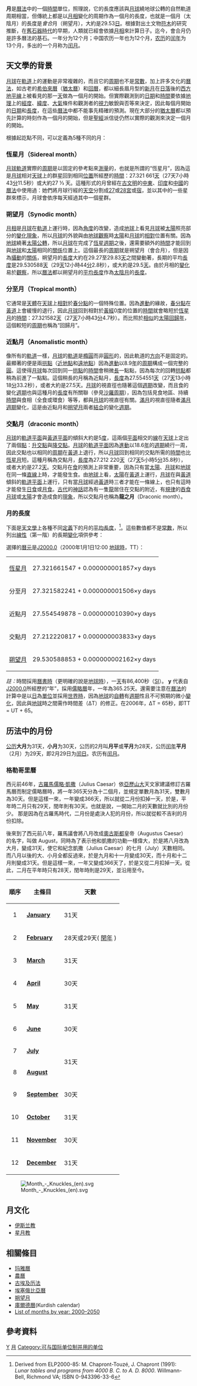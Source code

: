 {{Distinguish|月球}}
{{otheruses}}
{{redirect|大月|日本的城鎮地名|大月市|和|大月町}}
'''月'''是[[曆法|曆法]]中的一個[[時間|時間]]單位，照理說，它的長度應該與[[月球|月球]]繞地球公轉的自然軌道周期相當，但傳統上都是以[[月相|月相]]變化的周期作為一個月的長度，也就是一個月（太陰月）的長度是''會合''月（朔望月），大約是29.53[[日|日]]。根據對出土文物[[符木|符木]]的研究推斷，在[[舊石器時代|舊石器時代]]的早期，人類就已經會依據[[月相|月相]]來計算日子。迄今，會合月仍是許多曆法的基石。一年分为12个月；中国农历一年也为12个月，[[农历|农历]]的[[闰年|闰年]]为13个月，多出的一个月称为[[闰月|闰月]]。

== 天文學的背景 ==
[[月球|月球]]在[[地球軌道|軌道]]上的運動是非常複雜的，而且它的[[周期|周期]]也不是[[常數|常數]]，加上許多文化的[[曆法|曆法]]，如古老的[[希伯來曆|希伯來曆]]（[[猶太曆|猶太曆]]）和[[回曆|回曆]]，都以細長眉月型的[[新月|新月]]在[[日落|日落]]後的[[西方|西方]][[地平線|地平線]]上被看見的那一[[天|天]]做為一個月的開始。但實際觀測到的[[日期|日期]]和[[時間|時間]]要依據[[地理|地理]]上的[[經度|經度]]、[[緯度|緯度]]、[[大氣|大氣]]條件和觀測者的[[視力|視力]]敏銳與否等來決定，因此每個月開始的[[日期|日期]]和[[長度|長度]]，在這些[[曆法|曆法]]中都不能事先精確的預測。現在大部分的[[猶太曆|猶太曆]]都以預先計算的時刻作為一個月的開始，但是[[聖經|聖經]]派信徒仍然以實際的觀測來決定一個月的開始。

根據起訖點不同，可以定義為5種不同的月：

=== 恆星月（Sidereal month） ===
{{main|恆星月}}
[[月球軌道|月球軌道]]實際的[[周期|周期]]是以固定的參考點來[[測量|測量]]的，也就是所謂的“恆星月”，因為這是[[月球|月球]]相对[[天球|天球]]上的群[[恒星|星]]回到相同[[位置|位置]]所經歷的[[時間|時間]]：27.321 661[[天|天]]（27天7小時43[[分|分]]11.5秒）或大約27 ⅓ 天。這種形式的月曾經在[[古文明|古文明]]的[[中東|中東]]、[[印度|印度]]和[[中國|中國]]的[[曆法|曆法]]中使用過：她們將月球行經的[[天空|天空]]分割成[[二十七宿|27]]或[[二十八宿|28]][[宮|宮]]或[[宿|宿]]，並以其中的一些星群來標示，月球會依序每天經過其中一個星群。

=== 朔望月（Synodic month） ===
{{main|朔望月}}
[[月相|月相]]是[[月球|月球]]在[[月球軌道|軌道]]上運行時，因為[[角度|角度]]的改變，造成[[地球|地球]]上看見[[月球|月球]]被[[太陽|太陽]]照亮部分的[[變化|變化]][[現象|現象]]，所以[[月球|月球]]的外貌與由[[地球|地球]][[觀察|觀察]]時[[太陽|太陽]]和[[月球|月球]]的[[相對|相對]]位置有關。因為[[地球|地球]]繞著[[太陽|太陽]][[公轉|公轉]]，所以[[月球|月球]]在完成了[[恆星|恆星]][[週期|週期]]之後，還需要額外的[[時間|時間]]才能回到與[[地球|地球]]和[[太陽|太陽]]相同的[[關係|關係]]位置上。這個最長的[[周期|周期]]就是朔望月（會合月），但是因為[[攝動|攝動]]的[[關係|關係]]，朔望月的[[長度|長度]]大約在29.27至29.83[[天|天]]之間變動著，長期的平均[[長度|長度]]是29.530588[[天|天]]（29[[天|天]]12小時44[[分|分]]2.8秒），或大約是29.5[[天|天]]。由於月相的[[變化|變化]]易於[[觀察|觀察]]，所以[[曆法|曆法]]都以朔望月的[[平均|平均]][[長度|長度]]作為[[朔望月|太陰月]]的[[長度|長度]]。

=== 分至月（Tropical month） ===
它通常是[[天體|天體]]在[[天球|天球]]上[[相對|相對]]於[[春分點|春分點]]的一個特殊位置。因為[[進動|進動]]的緣故，[[春分點|春分點]]在[[黃道|黃道]]上會緩慢的退行，因此[[月球|月球]]回到相對於[[黃經|黃經]]0度的位置的[[時間|時間]]就會略短於[[恆星月|恆星月]]的[[時間|時間]]：27.321582[[天|天]]（27[[天|天]]7小時43[[分|分]]4.7秒）。而比照於[[相似|相似]]的[[太陽|太陽]][[回歸年|回歸年]]，這個較短的[[周期|周期]]也稱為“回歸月”。

=== 近點月（Anomalistic month） ===
像所有的[[橢圓軌道|軌道]]一樣，[[月球|月球]]的[[月球軌道|軌道]]是[[橢圓|橢圓]]而非[[圓形|圓形]]的，因此軌道的[[方向|方向]]不是固定的。最顯著的便是兩[[拱點|拱點]]（[[近地點|近地點]]和[[遠地點|遠地點]]）因為[[進動|進動]]以8.9[[年|年]]的[[周期|周期]]構成一個完整的[[圓|圓]]。這使得[[月球|月球]]每次回到同一[[拱點|拱點]]的[[時間|時間]]會稍微[[長|長]]一點點，因為每次的回轉[[拱點|拱點]]都稍為前進了一點點。這個稍長的月稱為近點月，[[長度|長度]]為27.554551[[天|天]]（27[[天|天]]13小時18[[分|分]]33.2秒），或者大約是27.5天。[[月球|月球]]的視直徑也隨著這個[[週期|週期]]改變，而且食的變化[[週期|週期]]也與這種月的[[長度|長度]]有所關聯（參見[[沙羅周期|沙羅周期]]），因為包括見食地區、持續[[時間|時間]]與食相（全食或環食）等等，都與[[月球|月球]]的視直徑有關。[[滿月|滿月]]的視直徑隨者[[滿月|滿月]][[週期|週期]]變化，這是由近點月和[[朔望月|朔望月]]兩者[[結合|結合]]的變化[[週期|週期]]。

=== 交點月（draconic month） ===
[[月球|月球]]的[[軌道平面|軌道平面]]與[[黃道|黃道]][[平面_(数学)|平面]]的傾斜大約是5[[度_(角)|度]]，這兩個[[平面_(数学)|平面]]相交的[[直線|線]]在[[天球|天球]]上定出了兩個[[點|點]]：[[軌道交點|升交點]]與[[軌道交點|降交點]]。[[月球|月球]]的[[軌道平面|軌道平面]]因為[[進動|進動]]以18.6[[年|年]]的[[週期|週期]]繞行一周，因此交點也以相同的[[周期|周期]]在[[黃道|黃道]]上退行，所以[[月球|月球]]回到相同的交點所需的[[時間|時間]]也比[[恆星月|恆星月]]短。這種月稱為交點月，[[長度|長度]]為27.212 220[[天|天]]（27[[天|天]]5小時5[[分|分]]35.8秒），或者大約是27.2[[天|天]]。交點月在[[食_(天文現象)|食]]的預測上非常重要，因為只有當[[太陽|太陽]]、[[月球|月球]]和[[地球|地球]]在同一條[[直線|直線]]上時，才能發生食。由[[地球|地球]]上看，[[太陽|太陽]]在[[黃道|黃道]]上運行，[[月球|月球]]在與[[黃道|黃道]]傾斜的[[軌道平面|軌道平面]]上運行，只有當[[月球|月球]]經過[[黃道|黃道]]時三者才能在一條線上，也只有這時才能發生[[日食|日食]]或[[月食|月食]]。[[古代|古代]]的[[神話|神話]]認為有一隻[[龍|龍]]居住在交點的附近，有[[規律|規律]]的[[吞食|吞食]][[月球|月球]]或[[太陽|太陽]]才會造成食的[[現象|現象]]，所以交點月也稱為'''龍之月'''（Draconic month）。

=== 月的長度 ===
下面是[[天文學|天文學]]上各種不同[[定義|定義]]下的月的[[平均|平均]][[長度|長度]]，<ref>Derived from ELP2000-85: M. Chapront-Touzé, J. Chapront (1991): ''Lunar tables and programs from 4000 B. C. to A. D. 8000''.  Willmann-Bell, Richmond VA; ISBN 0-943396-33-6</ref>。這些數值都不是[[常數|常數]]，所以列出[[線性|線性]]（第一階）的長期[[變化|變化]]項供參考：

選擇的[[曆元|曆元]]是[[J2000.0|J2000.0]]（2000年1月1日12:00 [[地球時|地球時]]，TT）：

{| border="1" cellpadding="4" cellspacing="0" style="margin: 1em 1em 1em 0; background: #f9f9f9; border: 1px #aaa solid; border-collapse: collapse; font-size: 95%;"
|-
| [[恆星月|恆星月]]
| 27.321661547 + 0.000000001857×y days
|-
| 分至月
| 27.321582241 + 0.000000001506×y days
|-
| 近點月
| 27.554549878 − 0.000000010390×y days
|-
| 交點月
| 27.212220817 + 0.000000003833×y days
|-
| [[朔望月|朔望月]]
| 29.530588853 + 0.000000002162×y days
|}

''註：''時間採用[[曆書時|曆書時]]（更明確的說是[[地球時|地球時]]），一[[天|天]]有86,400秒（[[SI|SI]]）。  '''y''' 代表自[[J2000.0|J2000.0]]所經歷的“年”，採用[[儒略曆|儒略曆]]年，一年為365.25天。還需要注意在[[曆法|曆法]]的計算中是以[[日|日]]為[[計量單位|單位]]並採用[[世界時|世界時]]，因為[[地球|地球]]的[[自轉|自轉]]有[[週期|週期]]性且不可預期的微小[[變化|變化]]，因此與[[地球|地球]]時之間需作時間差（ΔT）的修正。在2006年，ΔT = 65秒，即TT = UT + 65。

== 历法中的月份 ==
[[公历|公历]]'''大月'''为31天，'''小月'''为30天，公历的2月叫'''月平'''或'''平月'''为28天，公历[[闰年|闰年]]'''平月'''（2月）为29天，即2月29日为[[置閏|闰日]]。农历有[[置閏|闰月]]。

=== 格勒哥里曆 ===
西元前46年，[[古羅馬|古羅馬]][[凱撒|儒略·凱撒]]（Julius Caesar）依[[亚历山大港|亞歷山大]]天文家{{link-en|索西琴尼|Sosigenes of Alexandria}}建議修訂古羅馬曆而制定儒略曆時，將一年365天分為十二個月，並規定單數月為31天，雙數月為30天。但是這樣一來，一年變成366天，所以就從二月份扣掉一天，於是，平年時二月只有29天，閏年則有30天。也就是說，一開始二月的天數就比別的月份少。
那是因為在古羅馬時代，二月份是處決人犯的月份，所以就從較不吉利的月份扣除。

後來到了西元前八年，羅馬議會將八月改成[[奧古斯都|奧古斯都]]皇帝（Augustus Caesar）的名字，叫做 August，同時為了表示他和凱撒的功勳一樣偉大，於是將八月改為大月，變成31天，使它和紀念凱撒（Julius Caesar）的七月（July）天數相同。而八月以後的大、小月全都反過來，於是九月和十一月變成30天，而十月和十二月則變成31天。但是這樣一來，一年又變成366天了，於是又從二月扣掉一天。從此，二月在平年時只有28天，閏年時則是29天，並沿用至今。

{| class="wikitable sortable" style="margin: 1em auto 1em auto"
|-
! 順序 !! 主條目 !! 天數 
|-
| style="text-align:center;"| 1 || '''[[1月|January]]''' || 31天
|-
| style="text-align:center;"| 2 || '''[[2月|February]]''' || 28天或29天( [[閏年|閏年]] )
|-
| style="text-align:center;"| 3 || '''[[3月|March]]''' || 31天
|-
| style="text-align:center;"| 4 || '''[[4月|April]]''' || 30天
|-
| style="text-align:center;"| 5 || '''[[5月|May]]''' || 31天
|-
| style="text-align:center;"| 6 || '''[[6月|June]]''' || 30天
|-
| style="text-align:center;"| 7 || '''[[7月|July]]''' || rowspan="2" |31天
|-
| style="text-align:center;"| 8 || '''[[8月|August]]''' 
|-
| style="text-align:center;"| 9 || '''[[9月|September]]''' || 30天
|-
| style="text-align:center;"| 10 || '''[[10月|October]]''' || 31天
|-
| style="text-align:center;"| 11 || '''[[11月|November]]''' || 30天
|-
| style="text-align:center;"| 12 || '''[[12月|December]]''' || 31天
|}

[[File:Month_-_Knuckles_(en).svg|thumb]]

== 月文化 ==
* [[伊斯兰教|伊斯兰教]]
* [[星月教|星月教]]

== 相關條目 ==
{{div col|cols=2}}
* [[玛雅曆|玛雅曆]]
* [[農曆|農曆]]
* [[古埃及历法|古埃及历法]]
*[[埃塞俄比亞曆|埃塞俄比亞曆]]
*[[朔望月|朔望月]]
*[[庫爾德曆|庫爾德曆]](Kurdish calendar)
* [[List_of_months_by_year:_2000–2050|List of months by year: 2000–2050]]
{{div col end}}

== 參考資料 ==
{{wiktionary}}
{{reflist|1}}
{{時間單位導航}}
{{时间}}{{月球}}

{{Authority control}}
[[Category:时间单位|Y]]
[[Category:月|]]
[[Category:可与国际单位制并用的单位|Category:可与国际单位制并用的单位]]